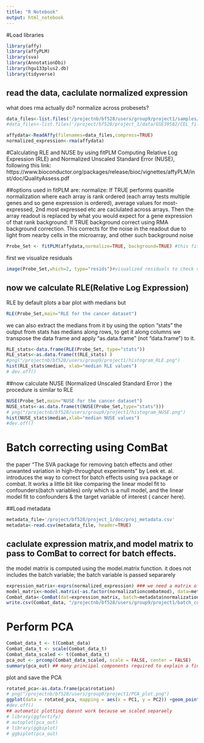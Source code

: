 ```yaml
---
title: "R Notebook"
output: html_notebook
---
```


#Load libraries

```r
library(affy)
library(affyPLM)
library(sva)
library(AnnotationDbi)
library(hgu133plus2.db)
library(tidyverse)
```
## read the data, caclulate normalized expression
what does rma actually do? normalize across probesets?

```r
data_files<-list.files('/projectnb/bf528/users/group9/project1/samples/',full=TRUE)
#data_files<-list.files('/project/bf528/project_1/data/GSE39582/CEL_files/samples/',full=TRUE)

affydata<-ReadAffy(filenames=data_files,compress=TRUE)
normalized_expression<-rma(affydata)
```
#Calculating RLE and NUSE by using fitPLM
Computing Relative Log Expression (RLE) and Normalized Unscaled Standard Error (NUSE), following this link: https://www.bioconductor.org/packages/release/bioc/vignettes/affyPLM/inst/doc/QualityAssess.pdf

##options used in fitPLM are:
normalize:  If TRUE performs quanitle normalization where each array is rank ordered
(each array tests multiple genes and so gene expression is ordered), average values for 
most-expressed, 2nd most expressed etc are caclulated across arrays. Then the array readout is
replaced by what you would expect for a gene expression of that rank
background:  If TRUE background correct using RMA background correction. This corrects for the 
noise in the readout due to light from nearby cells in the microarray, and other such background noise
```r
Probe_Set <- fitPLM(affydata,normalize=TRUE, background=TRUE) #this fits probe-level models to all of the probesets.
```
first we visualize residuals
```r
image(Probe_Set,which=2, type="resids")#visualized residuals to check data quality 
```
## now we calculate RLE(Relative Log Expression)
RLE by default plots a bar plot with medians but 
```r
RLE(Probe_Set,main="RLE for the cancer dataset")
```
we can also extract the medians from it by using the option "stats"
the output from stats has medians along rows, to get it along columns
we transpose the data frame and apply "as.data.frame" (not "data.frame") to it.
```r
RLE_stats<-data.frame(RLE(Probe_Set, type="stats"))
RLE_stats<-as.data.frame(t(RLE_stats) ) 
#png("/projectnb/bf528/users/group9/project1/histogram_RLE.png")
hist(RLE_stats$median, xlab="median RLE values")
# dev.off()
```

##now calculate NUSE (Normalized Unscaled Standard Error )
the procedure is similar to RLE
```r

NUSE(Probe_Set,main="NUSE for the cancer dataset")
NUSE_stats<-as.data.frame(t(NUSE(Probe_Set,type="stats")))
# png("/projectnb/bf528/users/group9/project1/histogram_NUSE.png")
hist(NUSE_stats$median,xlab="median NUSE values")
#dev.off()
```


# Batch correcting using ComBat
the paper "The SVA package for removing batch effects and other unwanted variation in high-throughput experiments" by Leek et. al.
introduces the way to correct for batch effects using sva package or combat.
It works a little bit like comparing the linear model fit to confounders(batch variables) only which is a  null model, and the linear model fit to confounders & the target variable of interest ( cancer here).

##Load metadata
```r
metadata_file='/project/bf528/project_1/doc/proj_metadata.csv'
metadata<-read.csv(metadata_file, header=TRUE)
```

## caclulate expression matrix,and model matrix to pass to ComBat to correct for batch effects.
the model matrix is computed using the model.matrix function. it does not includes the batch variable; the batch variable is passed separarely
```r
expression_matrix<-exprs(normalized_expression) ### we need a matrix of expression x samples for ComBat
model_matrix<-model.matrix(~as.factor(normalizationcombatmod), data=metadata)
Combat_data<-ComBat(dat=expression_matrix, batch=metadata$normalizationcombatbatch,  mod =model_matrix)
write.csv(Combat_data, "/projectnb/bf528/users/group9/project1/batch_corrected_expression_values.csv")
```
# Perform PCA

```r
Combat_data_t <- t(Combat_data)
Combat_data_t <- scale(Combat_data_t)
Combat_data_scaled <- t(Combat_data_t)
pca_out <- prcomp(Combat_data_scaled, scale = FALSE, center = FALSE)
summary(pca_out) ## many principal components required to explain a finite fraction of the variance

```
plot and save the PCA
```r
rotated_pca<-as.data.frame(pca$rotation)
# png("/projectnb/bf528/users/group9/project1/PCA_plot.png")
ggplot(data = rotated_pca, mapping = aes(x = PC1, y = PC2)) +geom_point()+labs(title = 'PCA plot', x= 'PC1 11.47%', y='PC2 8.409%')
#dev.off()
## automatic plotting doesnt work because we scaled separaely
# library(ggfortify)
# autoplot(pca_out)
# library(ggbiplot)
# ggbiplot(pca_out)
```

























